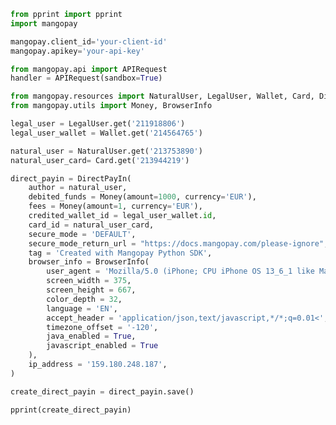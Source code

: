   
```python Python  
from pprint import pprint
import mangopay

mangopay.client_id='your-client-id'
mangopay.apikey='your-api-key'

from mangopay.api import APIRequest
handler = APIRequest(sandbox=True)

from mangopay.resources import NaturalUser, LegalUser, Wallet, Card, DirectPayIn
from mangopay.utils import Money, BrowserInfo

legal_user = LegalUser.get('211918806')
legal_user_wallet = Wallet.get('214564765')

natural_user = NaturalUser.get('213753890')
natural_user_card= Card.get('213944219')

direct_payin = DirectPayIn(
    author = natural_user,
    debited_funds = Money(amount=1000, currency='EUR'),
    fees = Money(amount=1, currency='EUR'),
    credited_wallet_id = legal_user_wallet.id,
    card_id = natural_user_card,
    secure_mode = 'DEFAULT',
    secure_mode_return_url = "https://docs.mangopay.com/please-ignore",
    tag = 'Created with Mangopay Python SDK',
    browser_info = BrowserInfo(
        user_agent = 'Mozilla/5.0 (iPhone; CPU iPhone OS 13_6_1 like Mac OS X) AppleWebKit/605.1.15 (KHTML, like Gecko) Mobile/15E148',
        screen_width = 375,
        screen_height = 667,
        color_depth = 32,
        language = 'EN',
        accept_header = 'application/json,text/javascript,*/*;q=0.01<',
        timezone_offset = '-120',
        java_enabled = True,
        javascript_enabled = True
    ),
    ip_address = '159.180.248.187',
)

create_direct_payin = direct_payin.save()

pprint(create_direct_payin)  
```